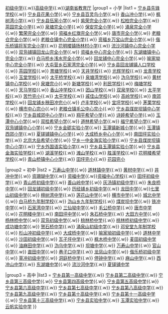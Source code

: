 {{Navbox
|title=宁乡县小学初中高中名单
|name= 宁乡县学校名单
|image     = 
|imageleft = 
|titlestyle = background:#CE0000;color:#009100;
|above= 相关：[[基础教育]]{{.w}}[[初级中学]]{{.w}}[[高级中学]]{{.w}}[[湖南省教育厅]]
|group1 = 小学
|list1 = 
[[宁乡县先锋学校|宁乡县先锋学校]]{{.w}} [[宁乡县花果小学|宁乡县花果小学]]{{.w}} [[宁乡县百灵鸟小学|宁乡县百灵鸟小学]]{{.w}} [[香山冲小学|香山冲小学]]{{.w}} [[枫树湾小学|枫树湾小学]]{{.w}} [[宁乡县伍家小学|宁乡县伍家小学]]{{.w}} [[紫荣完全小学|紫荣完全小学]]{{.w}} [[松柏完全小学|松柏完全小学]]{{.w}} [[茶园完全小学|茶园完全小学]]{{.w}} [[泉塘完全小学|泉塘完全小学]]{{.w}} [[保安完全小学|保安完全小学]]{{.w}} [[涌泉完全小学|涌泉完全小学]]{{.w}} [[繁荣完全小学|繁荣完全小学]]{{.w}} [[资福乡红旗完全小学|资福乡红旗完全小学]]{{.w}} [[唐市完全小学|唐市完全小学]]{{.w}} [[老粮仓完全小学|老粮仓完全小学]]{{.w}} [[老粮仓镇中心完全小学|老粮仓镇中心完全小学]]{{.w}} [[资福乡万宝山完全小学|资福乡万宝山完全小学]]{{.w}} [[偕乐桥镇将军完全小学|偕乐桥镇将军完全小学]]{{.w}} [[花明楼镇扬林村小学|花明楼镇扬林村小学]]{{.w}} [[流沙河镇中心完全小学|流沙河镇中心完全小学]]{{.w}} [[双凫铺镇回龙山完全小学|双凫铺镇回龙山完全小学]]{{.w}} [[资福乡中心完全小学|资福乡中心完全小学]]{{.w}} [[东湖塘镇中心完全小学|东湖塘镇中心完全小学]]{{.w}} [[白马桥乡浅水完全小学|白马桥乡浅水完全小学]]{{.w}} [[回龙铺中心完全小学|回龙铺中心完全小学]]{{.w}} [[喻家坳中心完全小学|喻家坳中心完全小学]]{{.w}} [[大屯营乡石家湾完全小学|大屯营乡石家湾完全小学]]{{.w}} [[宁乡县回龙铺镇人口学校|宁乡县回龙铺镇人口学校]]{{.w}} [[茶园学校|茶园学校]]{{.w}} [[票塘学校|票塘学校]]{{.w}} [[天井学校|天井学校]]{{.w}} [[光辉学校|光辉学校]]{{.w}} [[龙青学校|龙青学校]]{{.w}} [[玉堂学校|玉堂学校]]{{.w}} [[太平桥学校|太平桥学校]]{{.w}} [[泉塘湾学校|泉塘湾学校]]{{.w}} [[沩乌学校|沩乌学校]]{{.w}} [[黄材镇中心学校|黄材镇中心学校]]{{.w}} [[泉塘完小|泉塘完小]]{{.w}} [[新塘学校|新塘学校]]{{.w}} [[利民学校|利民学校]]{{.w}} [[梅塘学校|梅塘学校]]{{.w}} [[天马学校|天马学校]]{{.w}} [[香山冲学校|香山冲学校]]{{.w}} [[团山学校|团山学校]]{{.w}} [[双泉学校|双泉学校]]{{.w}} [[太平学校|太平学校]]{{.w}} [[苦竹完小|苦竹完小]]{{.w}} [[太平学校|太平学校]]{{.w}} [[戚佳山学校|戚佳山学校]]{{.w}} [[高岭学校|高岭学校]]{{.w}} [[南郊学校|南郊学校]]{{.w}} [[回龙铺乡秧田冲完小|回龙铺乡秧田冲完小]]{{.w}} [[卢丰学校|卢丰学校]]{{.w}} [[宜坪学校|宜坪学校]]{{.w}} [[茅栗学校|茅栗学校]]{{.w}} [[横市中心完小|横市中心完小]]{{.w}} [[老粮仓镇毛公中心完小|老粮仓镇毛公中心完小]]{{.w}} [[宁乡县煤炭坝镇中心学校|宁乡县煤炭坝镇中心学校]]{{.w}} [[宁乡县城郊中心小学|宁乡县城郊中心小学]]{{.w}} [[翔平希望小学|翔平希望小学]]{{.w}} [[诗婷希望小学|诗婷希望小学]]{{.w}} [[玉潭中心小学|玉潭中心小学]]{{.w}} [[双桂希望小学|双桂希望小学]]{{.w}} [[道林希望小学|道林希望小学]]{{.w}} [[福宁希望小学|福宁希望小学]]{{.w}} [[双凫铺镇中心小学|双凫铺镇中心小学]]{{.w}} [[宁乡金砺实验小学|宁乡金砺实验小学]]{{.w}} [[玉潭镇新城小学|玉潭镇新城小学]]{{.w}} [[玉潭镇西郊小学|玉潭镇西郊小学]]{{.w}} [[夏铎铺镇中心小学|夏铎铺镇中心小学]]{{.w}} [[大成桥乡中心小学|大成桥乡中心小学]]{{.w}} [[南田坪实验小学|南田坪实验小学]]{{.w}} [[北京大岳希望小学|北京大岳希望小学]]{{.w}} [[宁乡一中金海实验小学|宁乡一中金海实验小学]]{{.w}} [[宁乡县煤炭坝镇中心小学|宁乡县煤炭坝镇中心小学]]{{.w}} [[宁乡外国语实验小学|宁乡外国语实验小学]]{{.w}} [[宁乡县玉潭镇实验小学|宁乡县玉潭镇实验小学]]{{.w}} [[宁乡县金海实验学校|宁乡县金海实验学校]]{{.w}} [[湖溪学校|湖溪学校]]{{.w}} [[滩山学校|滩山学校]]{{.w}} [[胜溪学校|胜溪学校]]{{.w}} [[花明楼希望学校|花明楼希望学校]]{{.w}} [[青山桥镇中心小学|青山桥镇中心小学]]{{.w}} [[田坪完小|田坪完小]]{{.w}} [[花园完小|花园完小]]

|group2 = 初中
|list2 = 
[[万寿山中学|万寿山中学]]{{.w}} [[道林镇中学|道林镇中学]]{{.w}} [[黄材中学|黄材中学]]{{.w}} [[井冲中学|井冲中学]]{{.w}} [[资珊瑚中学|资珊瑚中学]]{{.w}} [[资福中学|资福中学]]{{.w}}[[资福中心学校|资福中心学校]]{{.w}} [[田坪初级中学|田坪初级中学]]{{.w}} [[青山桥初级中学|青山桥初级中学]]{{.w}} [[善山岭中学|善山岭中学]]{{.w}} [[灰汤镇初级中学|灰汤镇初级中学]]{{.w}} [[朱良桥中学|朱良桥中学]]{{.w}} [[回龙铺初级中学|回龙铺初级中学]]{{.w}} [[历经铺乡初级中学|历经铺乡初级中学]]{{.w}} [[龙田中学|龙田中学]]{{.w}}[[七里山初级中学|七里山初级中学]]{{.w}} [[檀树湾中学|檀树湾中学]]{{.w}} [[莲花山中学|莲花山中学]]{{.w}} [[横市中学|横市中学]]{{.w}} [[城北中学|城北中学]]{{.w}} [[白马桥九年制学校|白马桥九年制学校]]{{.w}} [[沩山乡九年制学校|沩山乡九年制学校]]{{.w}} [[煤炭坝中学|煤炭坝中学]]{{.w}} [[铁冲中学|铁冲中学]]{{.w}} [[石家湾中学|石家湾中学]]{{.w}} [[三仙坳中学|三仙坳中学]]{{.w}} [[毛公桥中学|毛公桥中学]]{{.w}} [[唐市中学|唐市中学]]{{.w}} [[花明楼中学|花明楼中学]]{{.w}} [[南田坪中学|南田坪中学]]{{.w}} [[朱石桥中学|朱石桥中学]]{{.w}} [[大田方中学|大田方中学]]{{.w}} [[杨林桥中学|杨林桥中学]]{{.w}} [[双凫初级中学|双凫初级中学]]{{.w}} [[桃林桥中学|桃林桥中学]]{{.w}} [[桃林桥初级中学|桃林桥初级中学]]{{.w}} [[成功塘中学|成功塘中学]]{{.w}} [[贺石桥中学|贺石桥中学]]{{.w}} [[涌泉山初级中学|涌泉山初级中学]]{{.w}} [[邓安堂九年制学校|邓安堂九年制学校]]{{.w}} [[杉山冲初级中学|杉山冲初级中学]]{{.w}} [[大成桥中学|大成桥中学]]{{.w}} [[喻家坳初级中学|喻家坳初级中学]]{{.w}} [[道林中学|道林中学]]{{.w}} [[沙田初级中学|沙田初级中学]]{{.w}} [[瓦子坪中学|瓦子坪中学]]{{.w}} [[枫木桥中学|枫木桥中学]]{{.w}} [[麦田初级中学|麦田初级中学]]{{.w}} [[油麻田中学|油麻田中学]]{{.w}} [[沩乌中学|沩乌中学]]{{.w}} [[坝塘中学|坝塘中学]]{{.w}} [[万寿山中学|万寿山中学]]{{.w}} [[官山中学|官山中学]]{{.w}} [[直田中学|直田中学]]{{.w}} [[巷子口中学|巷子口中学]]{{.w}} [[龙凤山中学|龙凤山中学]]{{.w}} [[偕乐桥初级中学|偕乐桥初级中学]]{{.w}} [[草冲初级中学|草冲初级中学]]{{.w}} [[洞庭桥中学|洞庭桥中学]]{{.w}} [[停钟中学|停钟中学]]{{.w}} [[麻山中学|麻山中学]]{{.w}} [[西冲山中学|西冲山中学]]{{.w}} [[东湖塘中学|东湖塘中学]]{{.w}} [[流沙河中学|流沙河中学]]{{.w}} [[夏铎铺中学|夏铎铺中学]]

|group3 = 高中
|list3 = 
[[宁乡县第一高级中学|宁乡县第一高级中学]]{{.w}} [[宁乡县第二高级中学|宁乡县第二高级中学]]{{.w}} [[宁乡县第三高级中学|宁乡县第三高级中学]]{{.w}} [[宁乡县第四高级中学|宁乡县第四高级中学]]{{.w}} [[宁乡县第五高级中学|宁乡县第五高级中学]]{{.w}} [[宁乡县第六高级中学|宁乡县第六高级中学]]{{.w}} [[宁乡县第七高级中学|宁乡县第七高级中学]]{{.w}} [[宁乡县第八高级中学|宁乡县第八高级中学]]{{.w}} [[宁乡县第九高级中学|宁乡县第九高级中学]]{{.w}} [[宁乡县第十高级中学|宁乡县第十高级中学]]{{.w}} [[宁乡县第十一高级中学|宁乡县第十一高级中学]]{{.w}} [[宁乡县第十三高级中学|宁乡县第十三高级中学]]{{.w}} [[宁乡县实验中学|宁乡县实验中学]]{{.w}} [[玉潭实验中学|玉潭实验中学]]{{.w}} [[云帆实验中学|云帆实验中学]]
}}